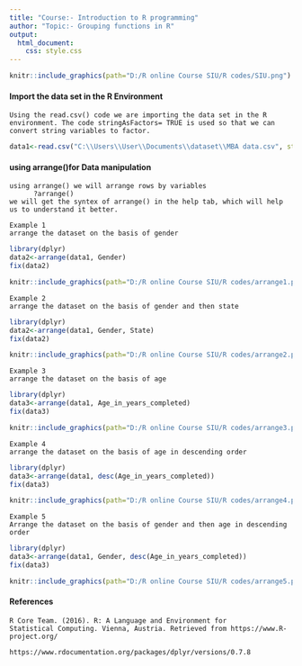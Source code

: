---
title: "Course:- Introduction to R programming"
author: "Topic:- Grouping functions in R"
output:
  html_document:
    css: style.css
---


```{r, fig.align='right', echo=FALSE, out.width = "25%"}
knitr::include_graphics(path="D:/R online Course SIU/R codes/SIU.png")
```



#### Import the data set in the R Environment

```text
Using the read.csv() code we are importing the data set in the R environment. The code stringAsFactors= TRUE is used so that we can convert string variables to factor. 
```
```{R}
data1<-read.csv("C:\\Users\\User\\Documents\\dataset\\MBA data.csv", stringsAsFactors = TRUE)
```


#### using arrange()for Data manipulation

```text
using arrange() we will arrange rows by variables
      ?arrange()
we will get the syntex of arrange() in the help tab, which will help us to understand it better.

Example 1
arrange the dataset on the basis of gender 
```
```{r}
library(dplyr)
data2<-arrange(data1, Gender)
fix(data2)
```

```{r, fig.align='centre', echo=FALSE, out.width = "100%"}
knitr::include_graphics(path="D:/R online Course SIU/R codes/arrange1.png")
```

```text
Example 2
arrange the dataset on the basis of gender and then state
```
```{r}
library(dplyr)
data2<-arrange(data1, Gender, State)
fix(data2)
```

```{r, fig.align='centre', echo=FALSE, out.width = "100%"}
knitr::include_graphics(path="D:/R online Course SIU/R codes/arrange2.png")
```


```text
Example 3
arrange the dataset on the basis of age
```
```{r}
library(dplyr)
data3<-arrange(data1, Age_in_years_completed)
fix(data3)
```

```{r, fig.align='centre', echo=FALSE, out.width = "100%"}
knitr::include_graphics(path="D:/R online Course SIU/R codes/arrange3.png")
```


```text
Example 4
arrange the dataset on the basis of age in descending order
```
```{r}
library(dplyr)
data3<-arrange(data1, desc(Age_in_years_completed))
fix(data3)
```

```{r, fig.align='centre', echo=FALSE, out.width = "100%"}
knitr::include_graphics(path="D:/R online Course SIU/R codes/arrange4.png")
```


```text
Example 5
Arrange the dataset on the basis of gender and then age in descending order
```
```{r}
library(dplyr)
data3<-arrange(data1, Gender, desc(Age_in_years_completed))
fix(data3)
```

```{r, fig.align='centre', echo=FALSE, out.width = "100%"}
knitr::include_graphics(path="D:/R online Course SIU/R codes/arrange5.png")
```

#### References

```text
R Core Team. (2016). R: A Language and Environment for 
Statistical Computing. Vienna, Austria. Retrieved from https://www.R-project.org/

https://www.rdocumentation.org/packages/dplyr/versions/0.7.8
```